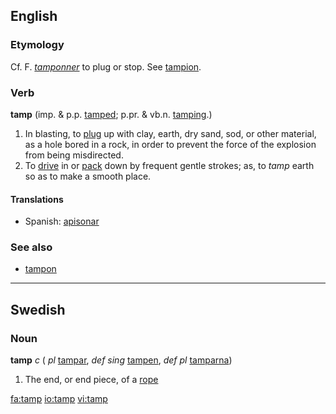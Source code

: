 ==English==
===Etymology===
Cf. F. ''[[tamponner]]'' to plug or stop. See [[tampion]].

===Verb===
'''tamp''' (imp. & p.p. [[tamped]]; p.pr. & vb.n. [[tamping]].)

#In blasting, to [[plug]] up with clay, earth, dry sand, sod, or other material, as a hole bored in a rock, in order to prevent the force of the explosion from being misdirected.
#To [[drive]] in or [[pack]] down by frequent gentle strokes; as, to ''tamp'' earth so as to make a smooth place.

====Translations====
*Spanish: [[apisonar]]

===See also===
*[[tampon]]

----
==Swedish==
===Noun===
'''tamp''' ''c'' ( ''pl'' [[tampar]], ''def sing'' [[tampen]], ''def pl'' [[tamparna]])

#The end, or end piece, of a [[rope]]

[[fa:tamp]]
[[io:tamp]]
[[vi:tamp]]
